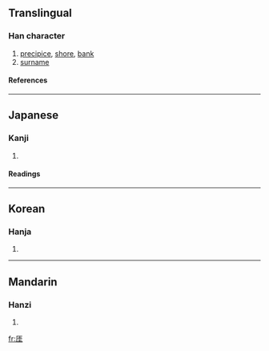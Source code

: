 ==Translingual==
===Han character===
{{Han char|rad=厂|as=06|sn=8|four=|canj=一土土 (MGG)}}
# [[precipice]], [[shore]], [[bank]]
# [[surname]]
====References====
{{Han ref|kx=0161.080|dkj=02930|dj=0367.310|hdz=10070.120|uh=5393|ud=21395}}
----
==Japanese==
===Kanji===
{{ja-kanji|grade=|rs=厂06}}
# {{defn|Japanese}} 
====Readings====
{{ja-readings|on=[[がい]] (gai), [[げ]] (ge), [[ぎ]] (gi)|kun=[[がけ]] (gake), [[きし]] (kishi), [[かたへ]] (katahe), [[はて]] (hate)}}
----
==Korean==
===Hanja===
{{ko-hanja|hangeul=애|rv=ae|mr=ae}}
# {{defn|Korean}}
----
==Mandarin==
===Hanzi===
{{cmn-hanzi|pin=[[yá]] (ya2)|wg=ya<sup>2</sup>}}
# {{defn|Mandarin}}

[[fr:厓]]